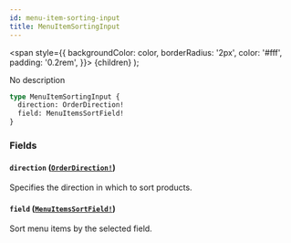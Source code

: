 ```yaml
---
id: menu-item-sorting-input
title: MenuItemSortingInput
---
```


<span
style={{
      backgroundColor: color,
      borderRadius: '2px',
      color: '#fff',
      padding: '0.2rem',
    }}>
{children}
</span>
);

No description

```graphql
type MenuItemSortingInput {
  direction: OrderDirection!
  field: MenuItemsSortField!
}
```

### Fields

#### `direction` ([`OrderDirection!`](/api-reference/enums/order-direction.mdx))

Specifies the direction in which to sort products.

#### `field` ([`MenuItemsSortField!`](/api-reference/enums/menu-items-sort-field.mdx))

Sort menu items by the selected field.
